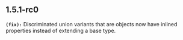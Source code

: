 ## 1.5.1-rc0
**`(fix):`** Discriminated union variants that are objects now have inlined properties instead of extending a base type.

